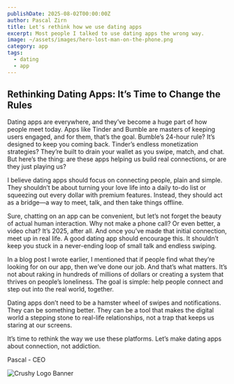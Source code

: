 ```yaml
---
publishDate: 2025-08-02T00:00:00Z
author: Pascal Zirn
title: Let's rethink how we use dating apps
excerpt: Most people I talked to use dating apps the wrong way.
image: ~/assets/images/hero-lost-man-on-the-phone.png
category: app
tags:
  - dating
  - app
---
```




## Rethinking Dating Apps: It’s Time to Change the Rules

Dating apps are everywhere, and they’ve become a huge part of how people meet today. Apps like Tinder and Bumble are masters of keeping users engaged, and for them, that’s the goal. Bumble’s 24-hour rule? It’s designed to keep you coming back. Tinder’s endless monetization strategies? They’re built to drain your wallet as you swipe, match, and chat. But here’s the thing: are these apps helping us build real connections, or are they just playing us?

I believe dating apps should focus on connecting people, plain and simple. They shouldn’t be about turning your love life into a daily to-do list or squeezing out every dollar with premium features. Instead, they should act as a bridge—a way to meet, talk, and then take things offline.

Sure, chatting on an app can be convenient, but let’s not forget the beauty of actual human interaction. Why not make a phone call? Or even better, a video chat? It’s 2025, after all. And once you’ve made that initial connection, meet up in real life. A good dating app should encourage this. It shouldn’t keep you stuck in a never-ending loop of small talk and endless swiping.

In a blog post I wrote earlier, I mentioned that if people find what they’re looking for on our app, then we’ve done our job. And that’s what matters. It’s not about raking in hundreds of millions of dollars or creating a system that thrives on people’s loneliness. The goal is simple: help people connect and step out into the real world, together.

Dating apps don’t need to be a hamster wheel of swipes and notifications. They can be something better. They can be a tool that makes the digital world a stepping stone to real-life relationships, not a trap that keeps us staring at our screens.

It’s time to rethink the way we use these platforms. Let’s make dating apps about connection, not addiction.

Pascal - CEO

![Crushy Logo Banner](~/assets/images/banner.logo.crushy.png)
